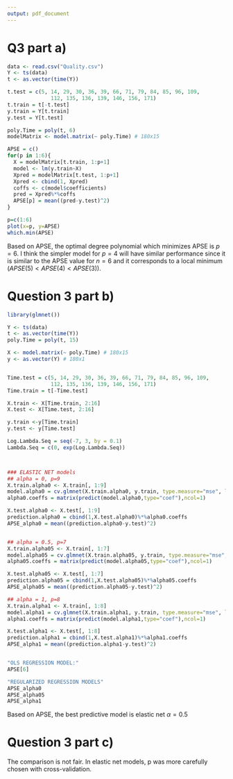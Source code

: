 ```yaml
---
output: pdf_document
---
```

# Q3 part a)
```r
data <- read.csv("Quality.csv")
Y <- ts(data)
t <- as.vector(time(Y))

t.test = c(5, 14, 29, 30, 36, 39, 66, 71, 79, 84, 85, 96, 109, 
              112, 135, 136, 139, 146, 156, 171)
t.train = t[-t.test]
y.train = Y[t.train]
y.test = Y[t.test]

poly.Time = poly(t, 6)
modelMatrix <- model.matrix(~ poly.Time) # 180x15 

APSE = c()
for(p in 1:6){
  X = modelMatrix[t.train, 1:p+1]
  model <- lm(y.train~X)
  Xpred = modelMatrix[t.test, 1:p+1]
  Xpred <- cbind(1, Xpred)
  coffs <- c(model$coefficients)
  pred = Xpred%*%coffs
  APSE[p] = mean((pred-y.test)^2)
}

p=c(1:6)
plot(x=p, y=APSE)
which.min(APSE)
```

Based on APSE, the optimal degree polynomial which minimizes APSE is $p=6$.  I think the simpler model for $p=4$ will have similar performance since it is similar to the APSE value for $n=6$ and it corresponds to a local minimum ($APSE(5) < APSE(4)< APSE(3)$). 

\newpage

# Question 3 part b)

```r
library(glmnet())

Y <- ts(data)
t <- as.vector(time(Y))
poly.Time = poly(t, 15)

X <- model.matrix(~ poly.Time) # 180x15 
y <- as.vector(Y) # 180x1


Time.test = c(5, 14, 29, 30, 36, 39, 66, 71, 79, 84, 85, 96, 109, 
              112, 135, 136, 139, 146, 156, 171)
Time.train = t[-Time.test]

X.train <- X[Time.train, 2:16]
X.test <- X[Time.test, 2:16]

y.train <-y[Time.train]
y.test <- y[Time.test]

Log.Lambda.Seq = seq(-7, 3, by = 0.1)
Lambda.Seq = c(0, exp(Log.Lambda.Seq))



### ELASTIC NET models 
## alpha = 0, p=9
X.train.alpha0 <- X.train[, 1:9]
model.alpha0 = cv.glmnet(X.train.alpha0, y.train, type.measure="mse", lambda= Lambda.Seq, alpha=0, family="gaussian")
alpha0.coeffs = matrix(predict(model.alpha0,type="coef"),ncol=1)

X.test.alpha0 <- X.test[, 1:9]
prediction.alpha0 = cbind(1,X.test.alpha0)%*%alpha0.coeffs
APSE_alpha0 = mean((prediction.alpha0-y.test)^2)


## alpha = 0.5, p=7
X.train.alpha05 <- X.train[, 1:7]
model.alpha05 = cv.glmnet(X.train.alpha05, y.train, type.measure="mse", lambda= Lambda.Seq, alpha=0.5, family="gaussian")
alpha05.coeffs = matrix(predict(model.alpha05,type="coef"),ncol=1)

X.test.alpha05 <- X.test[, 1:7]
prediction.alpha05 = cbind(1,X.test.alpha05)%*%alpha05.coeffs
APSE_alpha05 = mean((prediction.alpha05-y.test)^2)

## alpha = 1, p=8
X.train.alpha1 <- X.train[, 1:8]
model.alpha1 = cv.glmnet(X.train.alpha1, y.train, type.measure="mse", lambda= Lambda.Seq, alpha=1, family="gaussian")
alpha1.coeffs = matrix(predict(model.alpha1,type="coef"),ncol=1)

X.test.alpha1 <- X.test[, 1:8]
prediction.alpha1 = cbind(1,X.test.alpha1)%*%alpha1.coeffs
APSE_alpha1 = mean((prediction.alpha1-y.test)^2)


"OLS REGRESSION MODEL:"
APSE[6]

"REGULARIZED REGRESSION MODELS"
APSE_alpha0
APSE_alpha05
APSE_alpha1

```

Based on APSE, the best predictive model is elastic net $\alpha=0.5$

\newpage

# Question 3 part c)
The comparison is not fair. In elastic net models, p was more carefully chosen with cross-validation.

